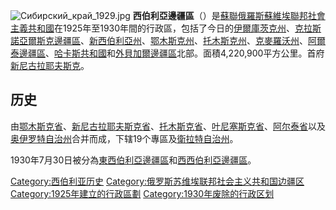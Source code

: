 [[File:Сибирский_край_1929.jpg|right]]
'''西伯利亞邊疆區'''（{{lang-ru|Сибирский край}}）是[[蘇聯|蘇聯]][[俄羅斯蘇維埃聯邦社會主義共和國|俄羅斯蘇維埃聯邦社會主義共和國]]在1925年至1930年間的行政區，包括了今日的[[伊爾庫茨克州|伊爾庫茨克州]]、[[克拉斯諾亞爾斯克邊疆區|克拉斯諾亞爾斯克邊疆區]]、[[新西伯利亞州|新西伯利亞州]]、[[鄂木斯克州|鄂木斯克州]]、[[托木斯克州|托木斯克州]]、[[克麥羅沃州|克麥羅沃州]]、[[阿爾泰邊疆區|阿爾泰邊疆區]]、[[哈卡斯共和國|哈卡斯共和國]]和[[外貝加爾邊疆區|外貝加爾邊疆區]]北部。面積4,220,900平方公里。首府[[新西伯利亞|新尼古拉耶夫斯克]]。
==历史==
由[[鄂木斯克省|鄂木斯克省]]、[[新尼古拉耶夫斯克省|新尼古拉耶夫斯克省]]、[[托木斯克省|托木斯克省]]、[[叶尼塞斯克省|叶尼塞斯克省]]、[[阿尔泰省|阿尔泰省]]以及[[奥伊罗特自治州|奥伊罗特自治州]]合并而成，下辖19个專區及[[阿爾泰共和國|衛拉特自治州]]。

1930年7月30日被分為[[東西伯利亞邊疆區|東西伯利亞邊疆區]]和[[西西伯利亞邊疆區|西西伯利亞邊疆區]]。

{{苏联小作品}}

[[Category:西伯利亚历史|Category:西伯利亚历史]]
[[Category:俄罗斯苏维埃联邦社会主义共和国边疆区|Category:俄罗斯苏维埃联邦社会主义共和国边疆区]]
[[Category:1925年建立的行政區劃|Category:1925年建立的行政區劃]]
[[Category:1930年废除的行政区划|Category:1930年废除的行政区划]]